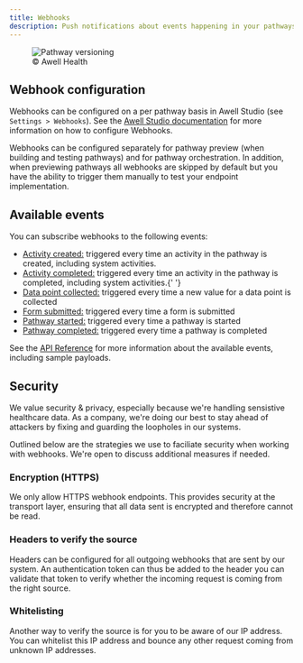 ```yaml
---
title: Webhooks
description: Push notifications about events happening in your pathways.
---
```


<figure className="w-full flex flex-col justify-center text-center">
  <img
    src="https://res.cloudinary.com/da7x4rzl4/image/upload/v1651756063/Developer%20portal/Webhooks_diagram.png"
    alt="Pathway versioning"
    className="w-full sm:w-10/12 mx-auto"
  />
  <figcaption className="dark:text-slate-400 pt-1">© Awell Health</figcaption>
</figure>

## Webhook configuration

Webhooks can be configured on a per pathway basis in Awell Studio (see `Settings > Webhooks`). See the <a href="https://help.awellhealth.com/en/" target="_blank">Awell Studio documentation</a> for more information on how to configure Webhooks.

Webhooks can be configured separately for pathway preview (when building and testing pathways) and for pathway orchestration. In addition, when previewing pathways all webhooks are skipped by default but you have the ability to trigger them manually to test your endpoint implementation.

## Available events

You can subscribe webhooks to the following events:

- <u>Activity created:</u> triggered every time an activity in the pathway is created,
  including system activities.
- <u>Activity completed:</u> triggered every time an activity in the pathway is completed,
  including system activities.{' '}
- <u>Data point collected:</u> triggered every time a new value for a data point
  is collected
- <u>Form submitted:</u> triggered every time a form is submitted
- <u>Pathway started:</u> triggered every time a pathway is started
- <u>Pathway completed:</u> triggered every time a pathway is completed

See the [API Reference](/awell-orchestration/api-reference/overview/endpoints) for more information about the available events, including sample payloads.

## Security

We value security & privacy, especially because we're handling sensistive healthcare data. As a company, we're doing our best to stay ahead of attackers by fixing and guarding the loopholes in our systems.

Outlined below are the strategies we use to faciliate security when working with webhooks. We're open to discuss additional measures if needed.

### Encryption (HTTPS)

We only allow HTTPS webhook endpoints. This provides security at the transport layer, ensuring that all data sent is encrypted and therefore cannot be read.

### Headers to verify the source

Headers can be configured for all outgoing webhooks that are sent by our system. An authentication token can thus be added to the header you can validate that token to verify whether the incoming request is coming from the right source.

### Whitelisting

Another way to verify the source is for you to be aware of our IP address. You can whitelist this IP address and bounce any other request coming from unknown IP addresses.

